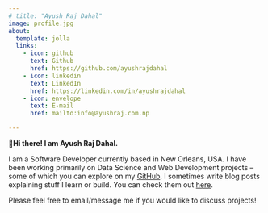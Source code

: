 ```yaml
---
# title: "Ayush Raj Dahal"
image: profile.jpg
about:
  template: jolla
  links:
    - icon: github
      text: Github
      href: https://github.com/ayushrajdahal
    - icon: linkedin
      text: LinkedIn
      href: https://linkedin.com/in/ayushrajdahal
    - icon: envelope
      text: E-mail
      href: mailto:info@ayushraj.com.np

---
```


**👋Hi there! I am Ayush Raj Dahal.**

I am a Software Developer currently based in New Orleans, USA. I have been working primarily on Data Science and Web Development projects -- some of which you can explore on my <a href="https://github.com/ayushrajdahal" target="_blank">GitHub</a>. I sometimes write blog posts explaining stuff I learn or build. You can check them out [here](/blog).

Please feel free to email/message me if you would like to discuss projects!